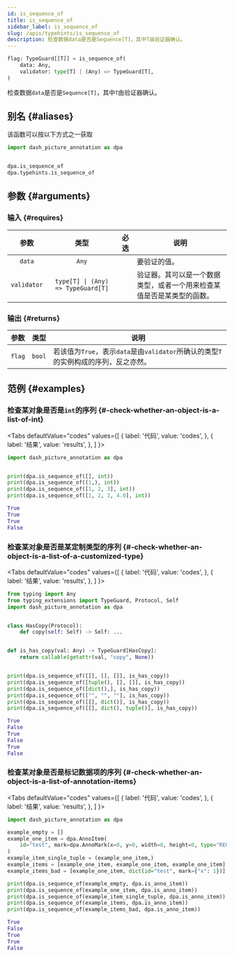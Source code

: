 ```yaml
---
id: is_sequence_of
title: is_sequence_of
sidebar_label: is_sequence_of
slug: /apis/typehints/is_sequence_of
description: 检查数据data是否是Sequence[T]，其中T由验证器确认。
---
```





<APITopBar type="func" source="typehints.is_sequence_of" />

```python
flag: TypeGuard[[T]] = is_sequence_of(
    data: Any,
    validator: type[T] | (Any) => TypeGuard[T],
)
```

检查数据`data`是否是`Sequence[T]`，其中`T`由验证器确认。

## 别名 {#aliases}


该函数可以按以下方式之一获取

```python
import dash_picture_annotation as dpa


dpa.is_sequence_of
dpa.typehints.is_sequence_of
```

## 参数 {#arguments}

### 输入 {#requires}

|    参数     |                类型                |               必选                | <center>说明</center>                                                  |
| :---------: | :--------------------------------: | :-------------------------------: | ---------------------------------------------------------------------- |
|   `data`    |               `Any`                | <InlineIcon icon={vsiCheckIcon}/> | 要验证的值。                                                           |
| `validator` | `type[T] \| (Any) => TypeGuard[T]` | <InlineIcon icon={vsiCheckIcon}/> | 验证器。其可以是一个数据类型，或者一个用来检查某值是否是某类型的函数。 |

### 输出 {#returns}

|  参数  |  类型  | <center>说明</center>                                                                |
| :----: | :----: | :----------------------------------------------------------------------------------- |
| `flag` | `bool` | 若该值为`True`，表示`data`是由`validator`所确认的类型`T`的实例构成的序列，反之亦然。 |

## 范例 {#examples}

### <IconObjType type="term"/> 检查某对象是否是`int`的序列 {#-check-whether-an-object-is-a-list-of-int}

<Tabs
  defaultValue="codes"
  values={[
    { label: '代码', value: 'codes', },
    { label: '结果', value: 'results', },
  ]
}>

<TabItem value="codes">

```python title="check_is_sequence_of_int.py" showLineNumbers
import dash_picture_annotation as dpa


print(dpa.is_sequence_of([], int))
print(dpa.is_sequence_of((1,), int))
print(dpa.is_sequence_of([1, 2, 3], int))
print(dpa.is_sequence_of([1, 2, 3, 4.0], int))
```

</TabItem>

<TabItem value="results">

```python
True
True
True
False
```

</TabItem>

</Tabs>

### <IconObjType type="term"/> 检查某对象是否是某定制类型的序列 {#-check-whether-an-object-is-a-list-of-a-customized-type}

<Tabs
  defaultValue="codes"
  values={[
    { label: '代码', value: 'codes', },
    { label: '结果', value: 'results', },
  ]
}>

<TabItem value="codes">

```python title="check_is_sequence_of_hascopy.py" showLineNumbers
from typing import Any
from typing_extensions import TypeGuard, Protocol, Self
import dash_picture_annotation as dpa


class HasCopy(Protocol):
    def copy(self: Self) -> Self: ...


def is_has_copy(val: Any) -> TypeGuard[HasCopy]:
    return callable(getattr(val, "copy", None))


print(dpa.is_sequence_of([[], [], []], is_has_copy))
print(dpa.is_sequence_of([tuple(), [], []], is_has_copy))
print(dpa.is_sequence_of([dict(),], is_has_copy))
print(dpa.is_sequence_of(["", "", ""], is_has_copy))
print(dpa.is_sequence_of([[], dict()], is_has_copy))
print(dpa.is_sequence_of([[], dict(), tuple()], is_has_copy))
```

</TabItem>

<TabItem value="results">

```python
True
False
True
False
True
False
```

</TabItem>

</Tabs>

### <IconObjType type="term"/> 检查某对象是否是标记数据项的序列 {#-check-whether-an-object-is-a-list-of-annotation-items}

<Tabs
  defaultValue="codes"
  values={[
    { label: '代码', value: 'codes', },
    { label: '结果', value: 'results', },
  ]
}>

<TabItem value="codes">

```python title="check_is_sequence_of_annoitem.py" showLineNumbers
import dash_picture_annotation as dpa

example_empty = []
example_one_item = dpa.AnnoItem(
    id="test", mark=dpa.AnnoMark(x=0, y=0, width=0, height=0, type="RECT")
)
example_item_single_tuple = (example_one_item,)
example_items = [example_one_item, example_one_item, example_one_item]
example_items_bad = [example_one_item, dict(id="test", mark={"x": 1})]

print(dpa.is_sequence_of(example_empty, dpa.is_anno_item))
print(dpa.is_sequence_of(example_one_item, dpa.is_anno_item))
print(dpa.is_sequence_of(example_item_single_tuple, dpa.is_anno_item))
print(dpa.is_sequence_of(example_items, dpa.is_anno_item))
print(dpa.is_sequence_of(example_items_bad, dpa.is_anno_item))
```

</TabItem>

<TabItem value="results">

```python
True
False
True
True
False
```

</TabItem>

</Tabs>
